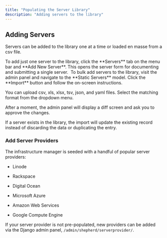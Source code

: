 ```yaml
---
title: "Populating the Server Library"
description: "Adding servers to the library"
---
```


## Adding Servers

Servers can be added to the library one at a time or loaded en masse from a csv file.

<Tabs>
<Tab title="Add One Server">
To add just one server to the library, click the **Servers** tab on the menu bar and **Add New Server**. This opens the server form for documenting and submitting a single server.
<Frame>
  <img src="/images/features/image-23.avif" alt=""/>
</Frame>

</Tab>
<Tab title="Upload Servers">
To bulk add servers to the library, visit the admin panel and navigate to the **Static Servers** model. Click the **Import** button and follow the on-screen instructions.

<Frame>
  <img src="/images/features/image-24.avif" alt=""/>
</Frame>

You can upload csv, xls, xlsx, tsv, json, and yaml files. Select the matching format from the dropdown menu.

After a moment, the admin panel will display a diff screen and ask you to approve the changes.

<Check>
If a server exists in the library, the import will update the existing record instead of discarding the data or duplicating the entry.
</Check>
</Tab>
</Tabs>


### Add Server Providers

The infrastructure manager is seeded with a handful of popular server providers:

* Linode

* Rackspace

* Digital Ocean

* Microsoft Azure

* Amazon Web Services

* Google Compute Engine


If your server provider is not pre-populated, new providers can be added via the Django admin panel, `/admin/shepherd/serverprovider/`.

